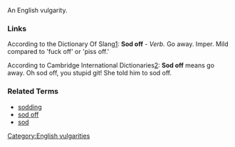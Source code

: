 An English vulgarity.

===Links===
According to the Dictionary Of Slang[http://www.peevish.co.uk/slang/s.htm]: 
'''Sod off''' - ''Verb.'' Go away. Imper. Mild compared to 'fuck off' or 'piss off.' 

According to Cambridge International Dictionaries[http://www.cup.cam.ac.uk/elt/dictionary/]:  
'''Sod off''' means go away.  Oh sod off, you stupid git!  She told him to sod off. 

===Related Terms===
*[[sodding]]
*[[sod off]]
*[[sod]]

[[Category:English vulgarities]]
